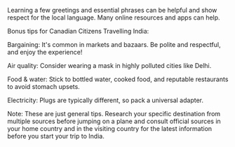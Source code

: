 Learning a few greetings and essential phrases can be helpful and show respect for the local language. Many online resources and apps can help.

Bonus tips for Canadian Citizens Travelling India:

Bargaining: It's common in markets and bazaars. Be polite and respectful, and enjoy the experience!

Air quality: Consider wearing a mask in highly polluted cities like Delhi.

Food & water: Stick to bottled water, cooked food, and reputable restaurants to avoid stomach upsets.

Electricity: Plugs are typically different, so pack a universal adapter.

Note: These are just general tips. Research your specific destination from multiple sources before jumping on a plane and consult official sources in your home country and in the visiting country for the latest information before you start your trip to India.
